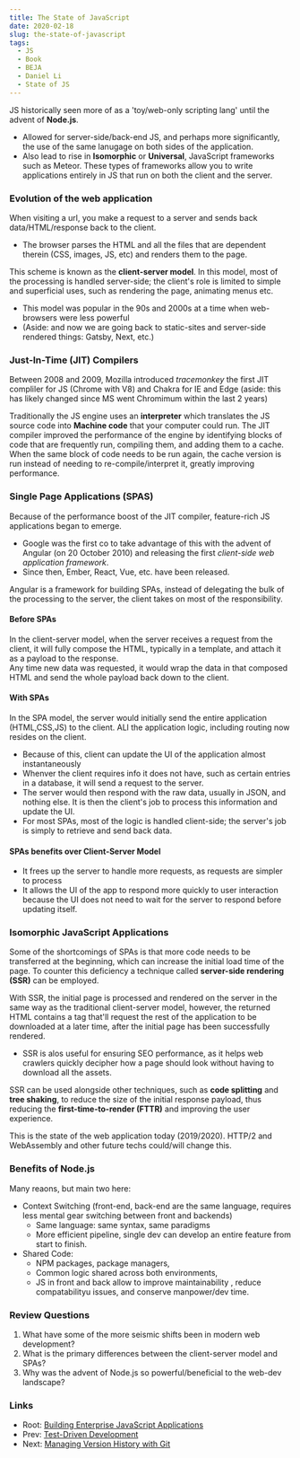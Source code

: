 ```yaml
---
title: The State of JavaScript
date: 2020-02-18
slug: the-state-of-javascript
tags:
  - JS
  - Book
  - BEJA
  - Daniel Li
  - State of JS
---
```


JS historically seen more of as a 'toy/web-only scripting lang' until the advent of **Node.js**.
- Allowed for server-side/back-end JS, and perhaps more significantly, the use of the same lanugage on both sides of the application.
- Also lead to rise in **Isomorphic** or **Universal**, JavaScript frameworks such as Meteor. These types of frameworks allow you to write applications entirely in JS that run on both the client and the server.

### Evolution of the web application
When visiting a url, you make a request to a server and sends back data/HTML/response back to the client.
- The browser parses the HTML and all the files that are dependent therein (CSS, images, JS, etc) and renders them to the page.

This scheme is known as the **client-server model**. In this model, most of the processing is handled server-side; the client's role is limited to simple and superficial uses, such as rendering the page, animating menus etc.
- This model was popular in the 90s and 2000s at a time when web-browsers were less powerful
- (Aside: and now we are going back to static-sites and server-side rendered things: Gatsby, Next, etc.)

### Just-In-Time (JIT) Compilers
Between 2008 and 2009, Mozilla introduced *tracemonkey* the first JIT compliler for JS (Chrome with V8) and Chakra for IE and Edge (aside: this has likely changed since MS went Chromimum within the last 2 years)
 
Traditionally the JS engine uses an **interpreter** which translates the JS source code into **Machine code** that your computer could run.
The JIT compiler improved the performance of the engine by identifying blocks of code that are frequently run, compiling them, and adding them to a cache. When the same block of code needs to be run again, the cache version is run instead of needing to re-compile/interpret it, greatly improving performance.

### Single Page Applications (SPAS)
Because of the performance boost of the JIT compiler, feature-rich JS applications began to emerge.
- Google was the first co to take advantage of this with the advent of Angular (on 20 October 2010) and releasing the first *client-side web application framework*.
- Since then, Ember, React, Vue, etc. have been released.

Angular is a framework for building SPAs, instead of delegating the bulk of the processing to the server, the client takes on most of the responsibility.

#### Before SPAs
In the client-server model, when the server receives a request from the client, it will fully compose the HTML, typically in a template, and attach it as a payload to the response.  
Any time new data was requested, it would wrap the data in that composed HTML and send the whole payload back down to the client.


#### With SPAs
In the SPA model, the server would initially send the entire application (HTML,CSS,JS) to the client. ALl the application logic, including routing now resides on the client.
- Because of this, client can update the UI of the application almost instantaneously
- Whenver the client requires info it does not have, such as certain entries in a database, it will send a request to the server.
- The server would then respond with the raw data, usually in JSON, and nothing else. It is then the client's job to process this information and update the UI.
- For most SPAs, most of the logic is handled client-side; the server's job is simply to retrieve and send back data.

#### SPAs benefits over Client-Server Model
- It frees up the server to handle more requests, as requests are simpler to process
- It allows the UI of the app to respond more quickly to user interaction because the UI does not need to wait for the server to respond before updating itself.

### Isomorphic JavaScript Applications
Some of the shortcomings of SPAs is that more code needs to be transferred at the beginning, which can increase the initial load time of the page. To counter this deficiency a technique called **server-side rendering (SSR)** can be employed.

With SSR, the initial page is processed and rendered on the server in the same way as the traditional client-server model, however, the returned HTML contains a tag that'll request the rest of the application to be downloaded at a later time, after the initial page has been successfully rendered.
- SSR is alos useful for ensuring SEO performance, as it helps web crawlers quickly decipher how a page should look without having to download all the assets.

SSR can be used alongside other techniques, such as **code splitting** and **tree shaking**, to reduce the size of the initial response payload, thus reducing the **first-time-to-render (FTTR)** and improving the user experience.

This is the state of the web application today (2019/2020). HTTP/2 and WebAssembly and other future techs could/will change this.

### Benefits of Node.js
Many reaons, but main two here:
- Context Switching (front-end, back-end are the same language, requires less mental gear switching between front and backends)
    - Same language: same syntax, same paradigms
    - More efficient pipeline, single dev can develop an entire feature from start to finish.
- Shared Code:
    - NPM packages, package managers,
    - Common logic shared across both environments, 
    - JS in front and back allow to improve maintainability , reduce compatabilityu issues, and conserve manpower/dev time.

### Review Questions
1. What have some of the more seismic shifts been in modern web development?
2. What is the primary differences between the client-server model and SPAs?
3. Why was the advent of Node.js so powerful/beneficial to the web-dev landscape?

### Links
- Root: [Building Enterprise JavaScript Applications](/building-enterprise-javascript-applications)
- Prev: [Test-Driven Development](/tdd-the-importance-of-good-code)
- Next: [Managing Version History with Git](managing-version-history-with-git)